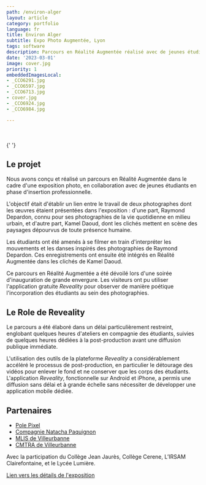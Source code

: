 ```yaml
---
path: /environ-alger
layout: article
category: portfolio
language: fr
title: Environ Alger
subtitle: Expo Photo Augmentée, Lyon
tags: software
description: Parcours en Réalité Augmentée réalisé avec de jeunes étudiants en insertion professionnelle
date: '2023-03-01'
image: cover.jpg
priority: 1
embeddedImagesLocal:
- _CCO6291.jpg
- _CCO6597.jpg
- _CCO6713.jpg
- cover.jpg
- _CCO6924.jpg
- _CCO6984.jpg

---
```



<ResponsiveIframe
  src="https://youtube.com/embed/JsDz2TZiLUw"
  width="1920"
  height="1080"
/>
<br/>
<br/>
<ImageGrid props={props.data.mdx.frontmatter.embeddedImagesLocal} />{' '}

## Le projet

Nous avons conçu et réalisé un parcours en Réalité Augmentée dans le cadre d'une exposition photo, en collaboration avec de jeunes étudiants en phase d'insertion professionnelle.

L'objectif était d'établir un lien entre le travail de deux photographes dont les œuvres étaient présentées dans l'exposition : d'une part, Raymond Depardon, connu pour ses photographies de la vie quotidienne en milieu urbain, et d'autre part, Kamel Daoud, dont les clichés mettent en scène des paysages dépourvus de toute présence humaine.

Les étudiants ont été amenés à se filmer en train d'interpréter les mouvements et les danses inspirés des photographies de Raymond Depardon. Ces enregistrements ont ensuite été intégrés en Réalité Augmentée dans les clichés de Kamel Daoud.

Ce parcours en Réalité Augmentée a été dévoilé lors d'une soirée d'inauguration de grande envergure. Les visiteurs ont pu utiliser l'application gratuite _Reveality_ pour observer de manière poétique l'incorporation des étudiants au sein des photographies.


## Le Role de Reveality

Le parcours a été élaboré dans un délai particulièrement restreint, englobant quelques heures d'ateliers en compagnie des étudiants, suivies de quelques heures dédiées à la post-production avant une diffusion publique immédiate.

L'utilisation des outils de la plateforme _Reveality_ a considérablement accéléré le processus de post-production, en particulier le détourage des vidéos pour enlever le fond et ne conserver que les corps des étudiants. L'application _Reveality_, fonctionnelle sur Android et iPhone, a permis une diffusion sans délai et à grande échelle sans nécessiter de développer une application mobile dédiée.


  

## Partenaires
* [Pole Pixel](https://polepixel.fr/)
* [Compagnie Natacha Paquignon](https://www.natachapaquignon.com/)
* [MLIS de Villeurbanne](https://mediatheques.villeurbanne.fr/)
* [CMTRA de Villeurbanne](https://cmtra.org/)

Avec la participation du Collège Jean Jaurès, Collège Cerene, L’IRSAM Clairefontaine, et le Lycée Lumière. 

[Lien vers les détails de l'exposition](https://polepixel.fr/evenement/son-oeil-dans-ma-main-alger-1961-2019/)


